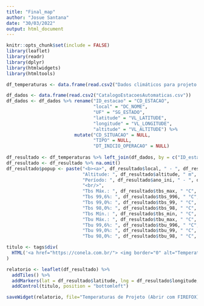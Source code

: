 ```yaml
---
title: "Final_map"
author: "Josue Santana"
date: "30/03/2022"
output: html_document
---
```


```r
knitr::opts_chunk$set(include = FALSE)
library(leaflet)
library(readr)
library(dplyr)
library(htmlwidgets)
library(htmltools)

df_temperaturas <- data.frame(read.csv2("Dados climáticos para projeto.csv"))

df_dados <- data.frame(read.csv2("CatalogoEstacoesAutomaticas.csv"))
df_dados <- df_dados %>% rename("ID_estacao" = "CD_ESTACAO",
                                "local" = "DC_NOME",
                                "UF" = "SG_ESTADO",
                                "latitude" = "VL_LATITUDE",
                                "longitude" = "VL_LONGITUDE",
                                "altitude" = "VL_ALTITUDE") %>% 
                         mutate("CD_SITUACAO" = NULL,
                                "TIPO" = NULL,
                                "DT_INICIO_OPERACAO" = NULL)
  
df_resultado <- df_temperaturas %>% left_join(df_dados, by = c("ID_estacao"))
df_resultado <- df_resultado %>% na.omit()
df_resultado$popup <- paste("<b><a>", df_resultado$local, " - ", df_resultado$UF,"</a></b>", "<br/>",
                            "Altitude: ", df_resultado$altitude, " m", "<br/>",
                            "Período: ", df_resultado$ano_ini, " - ", df_resultado$ano_fim, "<br/>",
                            "<br/>",
                            "Tbs Máx.: ", df_resultado$tbs_max, " °C", "<br/>",
                            "Tbs 99,6%: ", df_resultado$tbs_996, " °C", "<br/>",
                            "Tbs 99,0%: ", df_resultado$tbs_99, " °C", "<br/>",
                            "Tbs 98,0%: ", df_resultado$tbs_98, " °C", "<br/>",
                            "Tbs Mín.: ", df_resultado$tbs_min, " °C", "<br/>",
                            "Tbu Máx.: ", df_resultado$tbu_max, " °C", "<br/>",
                            "Tbu 99,6%: ", df_resultado$tbu_996, " °C", "<br/>",
                            "Tbu 99,0%: ", df_resultado$tbu_99, " °C", "<br/>",
                            "Tbu 98,0%: ", df_resultado$tbu_98, " °C", "<br/>", sep ="")

titulo <- tags$div(
  HTML('<a href="https://conela.com.br/"> <img border="0" alt="Temperaturas de Projeto - Conela Tecnologia em Refrigeração" src="/PathToImage/ImageR.jpeg" width="300" height="100"> </a>')
)

relatorio <- leaflet(df_resultado) %>%
  addTiles() %>%
  addMarkers(lat = df_resultado$latitude, lng = df_resultado$longitude, popup = df_resultado$popup) %>%
  addControl(titulo, position = "bottomleft")

saveWidget(relatorio, file="Temperaturas de Projeto (Abrir com FIREFOX).html")
```

